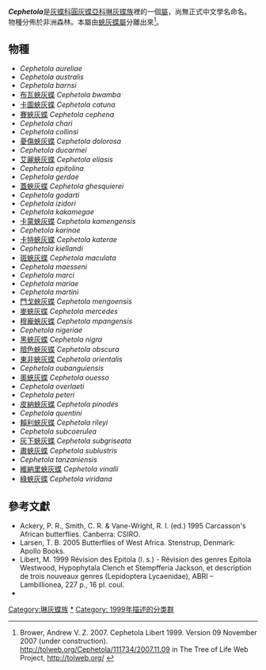 {{noteTA|G1=Butterfly}}
{{Italic title}}
{{Automatic Taxobox
| taxon = Cephetola
| authority = Libert, 1999
| image = Cephetola cephena.JPG
| image_caption = [[賽蛺灰蝶|賽蛺灰蝶]]<br />''Cephetola cephena''
| subdivision_ranks = 物種
| subdivision = 共46種，詳閱正文。
| synonyms =
}}

'''''Cephetola'''''是[[灰蝶科|灰蝶科]][[圓灰蝶亞科|圓灰蝶亞科]][[琳灰蝶族|琳灰蝶族]]裡的一個[[屬|屬]]，尚無正式中文學名命名。物種分佈於非洲森林。本屬由[[蛺灰蝶屬|蛺灰蝶屬]]分離出來<ref>Brower, Andrew V. Z. 2007. Cephetola Libert 1999. Version 09 November 2007 (under construction). http://tolweb.org/Cephetola/111734/2007.11.09 {{Wayback|url=http://tolweb.org/Cephetola/111734/2007.11.09 |date=20160416073636 }} in The Tree of Life Web Project, http://tolweb.org/ {{Wayback|url=http://tolweb.org/ |date=20110515100516 }}</ref>。

== 物種 ==
* ''Cephetola aureliae''
* ''Cephetola australis''
* ''Cephetola barnsi''
* [[布瓦蛺灰蝶|布瓦蛺灰蝶]] ''Cephetola bwamba''
* [[卡圖蛺灰蝶|卡圖蛺灰蝶]] ''Cephetola catuna''
* [[賽蛺灰蝶|賽蛺灰蝶]] ''Cephetola cephena''
* ''Cephetola chari''
* ''Cephetola collinsi''
* [[憂傷蛺灰蝶|憂傷蛺灰蝶]] ''Cephetola dolorosa''
* ''Cephetola ducarmei''
* [[艾麗蛺灰蝶|艾麗蛺灰蝶]] ''Cephetola eliasis''
* ''Cephetola epitolina''
* ''Cephetola gerdae''
* [[蓋蛺灰蝶|蓋蛺灰蝶]] ''Cephetola ghesquierei''
* ''Cephetola godarti''
* ''Cephetola izidori''
* ''Cephetola kakamegae''
* [[卡蒙蛺灰蝶|卡蒙蛺灰蝶]] ''Cephetola kamengensis''
* ''Cephetola karinae''
* [[卡特蛺灰蝶|卡特蛺灰蝶]] ''Cephetola katerae''
* ''Cephetola kiellandi''
* [[斑蛺灰蝶|斑蛺灰蝶]] ''Cephetola maculata''
* ''Cephetola maesseni''
* ''Cephetola marci''
* ''Cephetola mariae''
* ''Cephetola martini''
* [[門戈蛺灰蝶|門戈蛺灰蝶]] ''Cephetola mengoensis''
* [[麥蛺灰蝶|麥蛺灰蝶]] ''Cephetola mercedes''
* [[穆龐蛺灰蝶|穆龐蛺灰蝶]] ''Cephetola mpangensis''
* ''Cephetola nigeriae''
* [[黑蛺灰蝶|黑蛺灰蝶]] ''Cephetola nigra''
* [[暗色蛺灰蝶|暗色蛺灰蝶]] ''Cephetola obscura''
* [[東非蛺灰蝶|東非蛺灰蝶]] ''Cephetola orientalis''
* ''Cephetola oubanguiensis''
* [[奧蛺灰蝶|奧蛺灰蝶]] ''Cephetola ouesso''
* ''Cephetola overlaeti''
* ''Cephetola peteri''
* [[皮納蛺灰蝶|皮納蛺灰蝶]] ''Cephetola pinodes''
* ''Cephetola quentini''
* [[賴利蛺灰蝶|賴利蛺灰蝶]] ''Cephetola rileyi''
* ''Cephetola subcoerulea''
* [[灰下蛺灰蝶|灰下蛺灰蝶]] ''Cephetola subgriseata''
* [[肅蛺灰蝶|肅蛺灰蝶]] ''Cephetola sublustris''
* ''Cephetola tanzaniensis''
* [[維納里蛺灰蝶|維納里蛺灰蝶]] ''Cephetola vinalli''
* [[綠蛺灰蝶|綠蛺灰蝶]] ''Cephetola viridana''
<!--
== 圖集 ==
<gallery>
</gallery>
-->
== 參考文獻 ==
{{reflist}}
* Ackery, P. R., Smith, C. R. & Vane-Wright, R. I. (ed.) 1995 Carcasson's African butterflies. Canberra: CSIRO.
* Larsen, T. B. 2005 Butterflies of West Africa. Stenstrup, Denmark: Apollo Books.
* Libert, M. 1999 Révision des Epitola (l. s.) - Révision des genres Epitola Westwood, Hypophytala Clench et Stempfferia Jackson, et description de trois nouveaux genres (Lepidoptera Lycaenidae), ABRI – Lambillionea, 227 p., 16 pl. coul.
* {{Cite book | author = 寿建新 周尧 李宇飞 | title = 世界蝴蝶分類名錄 | location = 中國 | publisher = 陝西科學技術出版社 | date = 2006-04-01 | ISBN = 9787536936768 | language= zh-hans }}

{{Commons category|Cephetola}}

{{圓灰蝶亞科}}
{{taxonbar}}
[[Category:琳灰蝶族|Category:琳灰蝶族]]
[[Category:Cephetola|*]]
[[Category:_1999年描述的分类群|Category: 1999年描述的分类群]]